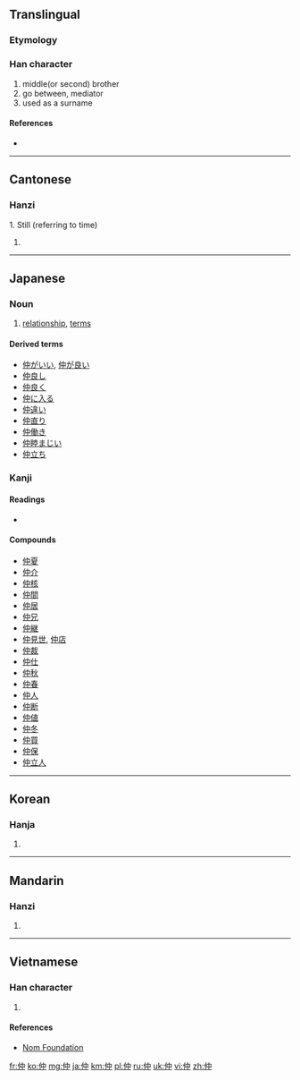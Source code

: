 ==Translingual==
===Etymology===
{{Han compound|人|alt1=亻|中|ls=psc|c1=s|c2=p}}

===Han character===
{{Han char|rn=9|rad=人|as=04|sn=6|four=2520<sub>6</sub>|canj=人中 (OL), X人中 (XOL)|ids=⿰[[亻]][[中]]}}

# middle(or second) brother
# go between, mediator
# used as a surname

====References====
* {{Han ref|kx=0094.110|dkj=00403|dj=0200.030|hdz=10121.070|uh=4EF2|ud=20210|bh=A5F2|bd=42482}}

----

==Cantonese==

===Hanzi===
{{yue-hanzi|jyut=|y=jung6}}

1. Still (referring to time)

# {{defn|lang=yue|sort=人04}}

----

==Japanese==

===Noun===
{{ja-noun|k|hira=なか|rom=naka}}

# [[relationship]], [[terms]]

====Derived terms====
* [[仲がいい]], [[仲が良い]]
* [[仲良し]]
* [[仲良く]]
* [[仲に入る]]
* [[仲違い]]
* [[仲直り]]
* [[仲働き]]
* [[仲睦まじい]]
* [[仲立ち]]

===Kanji===
{{ja-kanji|grade=4|rs=人04}}

====Readings====
* {{ja-readings|on=[[ちゅう]] ([[chū]])|kun=[[なか]] ([[naka]])}}

====Compounds====
* [[仲夏]]
* [[仲介]]
* [[仲核]]
* [[仲間]]
* [[仲居]]
* [[仲兄]]
* [[仲継]]
* [[仲見世]], [[仲店]]
* [[仲裁]]
* [[仲仕]]
* [[仲秋]]
* [[仲春]]
* [[仲人]]
* [[仲断]]
* [[仲値]]
* [[仲冬]]
* [[仲買]]
* [[仲保]]
* [[仲立人]]

----

==Korean==

===Hanja===
{{ko-hanja|hangeul=중|rv=jung|mr=chung}}

# {{defn|lang=ko|sort=人04}}

----

==Mandarin==

===Hanzi===
{{cmn-hanzi|pin=[[zhòng]] ([[zhong4]])|wg=chung<sup>4</sup>}}

# {{defn|lang=cmn|sort=人04}}

----

==Vietnamese==

===Han character===
{{vi-hantu|[[trọng]]|rs=人04}}

# {{defn|lang=vi|sort=人04}}

====References====
*[http://nomfoundation.org/common/nom_details.php?codepoint=4ef2 Nom Foundation]

[[fr:仲]]
[[ko:仲]]
[[mg:仲]]
[[ja:仲]]
[[km:仲]]
[[pl:仲]]
[[ru:仲]]
[[uk:仲]]
[[vi:仲]]
[[zh:仲]]